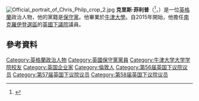 {{noteTA
|1=zh-cn:克里斯·菲尔普;zh-hant:克里斯·菲利普;
|2=zh-cn:菲尔普;zh-hant:菲利普;
}}
[[File:Official_portrait_of_Chris_Philp_crop_2.jpg|thumb]]
'''克里斯·菲利普'''（{{lang-en|Chris Philp}}<ref>{{Cite web |url=https://www.croydon.gov.uk/sites/default/files/articles/downloads/Croydon-South-election-results_0.pdf |title=存档副本 |accessdate=2016-03-06 |archive-date=2016-03-03 |archive-url=https://web.archive.org/web/20160303235500/https://www.croydon.gov.uk/sites/default/files/articles/downloads/Croydon-South-election-results_0.pdf |dead-url=no }}</ref>，{{bd|1976年|7月6日}}）是一位[[英格蘭|英格蘭]]政治人物，他的黨籍是[[保守黨_(英國)|保守黨]]。他畢業於[[牛津大學|牛津大學]]。自2015年開始，他擔任[[南克羅伊登_(英國國會選區)|南克羅伊登選區]]的[[英國下議院|英國下議院]]議員。

==參考資料==
{{Reflist}}

{{DEFAULTSORT:Philip, Chris}}
[[Category:英格蘭政治人物|Category:英格蘭政治人物]]
[[Category:英國保守黨黨員|Category:英國保守黨黨員]]
[[Category:牛津大学大学学院校友|Category:牛津大学大学学院校友]]
[[Category:英国企业家|Category:英国企业家]]
[[Category:倫敦人|Category:倫敦人]]
[[Category:第56届英国下议院议员|Category:第56届英国下议院议员]]
[[Category:第57届英国下议院议员|Category:第57届英国下议院议员]]
[[Category:第58届英国下议院议员|Category:第58届英国下议院议员]]